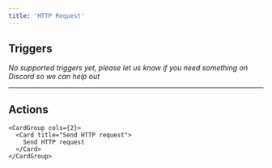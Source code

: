 ```yaml
---
title: 'HTTP Request'
---
```


## Triggers

*No supported triggers yet, please let us know if you need something on Discord so we can help out* 


---

## Actions


    <CardGroup cols={2}>
      <Card title="Send HTTP request">
        Send HTTP request
      </Card>
    </CardGroup>
  
